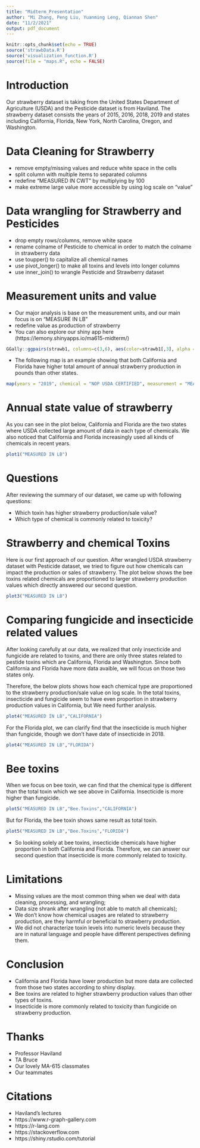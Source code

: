 ```yaml
---
title: "Midterm_Presentation"
author: "Mi Zhang, Peng Liu, Yuanming Leng, Qiannan Shen"
date: "11/2/2021"
output: pdf_document
---
```


```r
knitr::opts_chunk$set(echo = TRUE)
source('strawbData.R')
source('visualization_function.R')
source(file = "maps.R", echo = FALSE)
```

# Introduction
Our strawberry dataset is taking from the United States Department of Agriculture (USDA) and the Pesticide dataset is from Haviland. The strawberry dataset consists the years of 2015, 2016, 2018, 2019 and states including California, Florida, New York, North Carolina, Oregon, and Washington. 

# Data Cleaning for Strawberry
- remove empty/missing values and reduce white space in the cells
- split column with multiple items to separated columns
- redefine "MEASURED IN CWT" by multiplying by 100
- make extreme large value more accessible by using log scale on "value"

# Data wrangling for Strawberry and Pesticides

- drop empty rows/columns, remove white space
- rename colname of Pesticide to chemical in order to match the colname in strawberry data
- use toupper() to capitalize all chemical names 
- use pivot_longer() to make all toxins and levels into longer columns
- use inner_join() to wrangle Pesticide and Strawberry dataset

\newpage

# Measurement units and value {data-background="images/bg-03.png"}

- Our major analysis is base on the measurement units, and our main focus is on "MEASURE IN LB"
- redefine value as production of strawberry
- You can also explore our shiny app here (https://lemony.shinyapps.io/ma615-midterm/)

```r
GGally::ggpairs(strawb1, columns=c(3,6), aes(color=strawb1[,3], alpha = 0.5),lower=list(combo=wrap("facethist", binwidth=0.5)))

```

\newpage

- The following map is an example showing that both California and Florida have higher total amount of annual strawberry production in pounds than other states.

```r
map(years = "2019", chemical = "NOP USDA CERTIFIED", measurement = "MEASURED IN LB")

```

\newpage

# Annual state value of strawberry

As you can see in the plot below, California and Florida are the two states where USDA collected large amount of data in each type of chemicals. We also noticed that California and Florida increasingly used all kinds of chemicals in recent years. 

```r
plot1("MEASURED IN LB")

```


# Questions 

After reviewing the summary of our dataset, we came up with following questions:

- Which toxin has higher strawberry production/sale value?
- Which type of chemical is commonly related to toxicity?

\newpage

# Strawberry and chemical Toxins

Here is our first approach of our question. After wrangled USDA strawberry dataset with Pesticide dataset, we tried to figure out how chemicals can impact the production or sales of strawberry. The plot below shows the bee toxins related chemicals are proportioned to larger strawberry production values which directly answered our second question.

```r
plot3("MEASURED IN LB")

```

\newpage

# Comparing fungicide and insecticide related values
After looking carefully at our data, we realized that only insecticide and fungicide are related to toxins, and there are only three states related to pestide toxins which are California, Florida and Washington. Since both California and Florida have more data avaible, we will focus on those two states only. 

Therefore, the below plots shows how each chemical type are proportioned to the strawberry production/sale value on log scale. In the total toxins, insecticide and fungicide seem to have even proportion in strawberry production values in California, but We need further analysis.  
```r
plot4("MEASURED IN LB","CALIFORNIA")
```


For the Florida plot, we can clarify find that the insecticide is much higher than fungicide, though we don't have date of insecticide in 2018.
```r
plot4("MEASURED IN LB","FLORIDA")
```

\newpage

# Bee toxins
When we focus on bee toxin, we can find that the chemical type is different than the total toxin which we see above in California. Insecticide is more higher than fungicide.
```r
plot5("MEASURED IN LB","Bee.Toxins","CALIFORNIA")
```


But for Florida, the bee toxin shows same result as total toxin.
```r
plot5("MEASURED IN LB","Bee.Toxins","FLORIDA")
```
- So looking solely at bee toxins, insecticide chemicals have higher proportion in both California and Florida. Therefore, we can answer our second question that insecticide is more commonly related to toxicity. 

\newpage

# Limitations {data-background="images/bg-04.png"}

- Missing values are the most common thing when we deal with data cleaning, processing, and wrangling;
- Data size shrank after wrangling (not able to match all chemicals);
- We don't know how chemical usages are related to strawberry production, are they harmful or beneficial to strawberry production.
- We did not characterize toxin levels into numeric levels because they are in natural language and people have different perspectives defining them.


# Conclusion {data-background="images/bg-04.png"}

- California and Florida have lower production but more data are collected from those two states according to shiny display.
- Bee toxins are related to higher strawberry production values than other types of toxins.
- Insecticide is more commonly related to toxicity than fungicide on strawberry production.

# Thanks

- Professor Haviland 
- TA Bruce 
- Our lovely MA-615 classmates
- Our teammates

# Citations

- Haviland's lectures
- https://www.r-graph-gallery.com
- https://r-lang.com
- https://stackoverflow.com
- https://shiny.rstudio.com/tutorial


